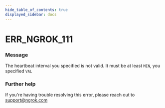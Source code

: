 ```yaml
---
hide_table_of_contents: true
displayed_sidebar: docs
---
```



# ERR_NGROK_111

### Message

The heartbeat interval you specified is not valid.
It must be at least `MIN`, you specified `VAL`

<ErrorDetails error="err_ngrok_111" />

### Further help

If you're having trouble resolving this error, please reach out to [support@ngrok.com](mailto:support@ngrok.com?subject=Help%20with%20ERR_NGROK_111)
